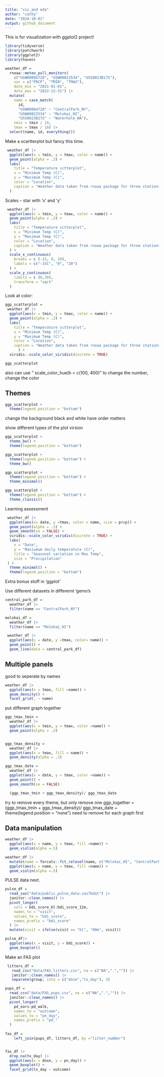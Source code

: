 ```yaml
---
title: "viz_and eda"
author: "cathy"
date: "2024-10-01"
output: github_document
---
```


This is for visualization with ggplot2 project!

```r
library(tidyverse)
library(patchwork)
library(ggplot2)
library(haven)
```

```r
weather_df = 
  rnoaa::meteo_pull_monitors(
    c("USW00094728", "USW00022534", "USS0023B17S"),
    var = c("PRCP", "TMIN", "TMAX"), 
    date_min = "2021-01-01",
    date_max = "2022-12-31") |>
  mutate(
    name = case_match(
      id, 
      "USW00094728" ~ "CentralPark_NY", 
      "USW00022534" ~ "Molokai_HI",
      "USS0023B17S" ~ "Waterhole_WA"),
    tmin = tmin / 10,
    tmax = tmax / 10) |>
  select(name, id, everything())
```


Make a scartterplot but fancy this time.

```r
 weather_df |> 
  ggplot(aes(x = tmin, y = tmax, color = name)) +
  geom_point(alpha = .3) +
  labs(
    title = "Temperature sctterplot",
    x = "Minimum Temp (C)",
    y = "Maximum Temp (C)",
    color = "Location",
    caption = "Weather data taken from rnoaa package for three stations"
  )
```


Scales -- star with 'x' and 'y'

```r
 weather_df |> 
  ggplot(aes(x = tmin, y = tmax, color = name)) +
  geom_point(alpha = .3) +
  labs(
    title = "Temperature sctterplot",
    x = "Minimum Temp (C)",
    y = "Maximum Temp (C)",
    color = "Location",
    caption = "Weather data taken from rnoaa package for three stations"
  ) +
  scale_x_continuous(
    breaks = c (-15, 0, 20),
    labels = c("-15C", "0", "20")
  ) +
  scale_y_continuous(
    limits = c (0,30),
    transform = "sqrt"
  )
```


Look at color:

```r
ggp_scatterplot = 
 weather_df |> 
  ggplot(aes(x = tmin, y = tmax, color = name)) +
  geom_point(alpha = .3) +
  labs(
    title = "Temperature sctterplot",
    x = "Minimum Temp (C)",
    y = "Maximum Temp (C)",
    color = "Location",
    caption = "Weather data taken from rnoaa package for three stations"
      ) +
  viridis::scale_color_viridis(discrete = TRUE)

ggp_scatterplot 
```

also can use " scale_color_hue(h = c(100, 400)" to change the number, change the color


## Themes

```r
ggp_scatterplot +
  theme(legend.position = "bottom")
```


change the background black and white
have order matters

show different types of the plot virsion

```r
ggp_scatterplot +
  theme_bw() +
  theme(legend.position = "bottom")
```

```r
ggp_scatterplot +
  theme(legend.position = "bottom") +
  theme_bw()
```

```r
ggp_scatterplot +
  theme(legend.position = "bottom") +
  theme_minimal()
```


```r
ggp_scatterplot +
  theme(legend.position = "bottom") +
  theme_classic()
```


Learning assessment
```r
 weather_df |> 
  ggplot(aes(x= date, y =tmax, color = name, size = prcp)) +
  geom_point(alpha = .3) +
  geom_smooth(se = FALSE) +
  viridis::scale_color_viridis(discrete = TRUE) + 
  labs(
    x = "Date",
    y = "Maxiumum daily temperature (C)",
    title = "Seasonal variation in Max Temp",
    size = "Precipitation"
 ) +
  theme_minimal() + 
  theme(legend.position = "bottom")
```


Extra bonus stuff in 'ggplot'

Use different datasets in differernt 'gemo's

```r
central_park_df =
  weather_df |> 
  filter(name == "CentralPark_NY")

molokai_df =
  weather_df |> 
  filter(name == "Molokai_HI")

 weather_df |> 
  ggplot(aes(x = date, y =tmax, color= name)) +
  geom_point() +
  geom_line(data = central_park_df)
```

## Multiple panels

good to seperate by names
```r
weather_df |> 
  ggplot(aes(x = tmax, fill =name)) +
  geom_density() +
  facet_grid(. ~ name)
```


put different graph together
```r
ggp_tmax_tmin = 
  weather_df |> 
  ggplot(aes(x = tmin, y = tmax, color =name)) +
  geom_point(alpha = .3)


ggp_tmax_density = 
  weather_df |> 
  ggplot(aes(x = tmax, fill = name)) +
  geom_density(alpha = .3) 

ggp_tmax_date =
  weather_df |> 
  ggplot(aes(x = date, y = tmax, color =name)) +
  geom_point() +
  geom_smooth(se = FALSE)

  (ggp_tmax_tmin + ggp_tmax_density)/ ggp_tmax_date 
```

try to remove every theme, but only remove one
ggp_together =
  (ggp_tmax_tmin + ggp_tmax_density)/ ggp_tmax_date +
  theme(legend.position = "none")
need to remove for each graph first

## Data manipulation

```r
weather_df |> 
  ggplot(aes(x = name, y = tmax, fill =name)) +
  geom_violin(alpha =.5)
```

```r
weather_df |> 
  mutate(name = forcats::fct_relevel(name, c("Molokai_HI", "CentralPark_NY", "Waterhole_WA"))) |> 
  ggplot(aes(x = name, y = tmax, fill =name)) +     
  geom_violin(alpha =.5)
```



PULSE data next.

```r
pulse_df =
  read_sas("data/public_pulse_data.sas7bdat") |> 
  janitor::clean_names() |> 
  pivot_longer(
    cols = bdi_score_bl:bdi_score_12m,
    names_to = "visit",
    values_to = "bdi_score",
    names_prefix = "bdi_score"
  ) |> 
  mutate(visit = ifelse(visit == "bl", "00m", visit))

pulse_df|> 
  ggplot(aes(x = visit, y = bdi_score)) +
  geom_boxplot()
```


Make an FAS plot

```r
 litters_df =
   read_csv("data/FAS_litters.csv", na = c("NA",".","")) |> 
   janitor::clean_names() |> 
   separate(group, into = c("dose","tx_day"), 3)

pups_df =
  read_csv("data/FAS_pups.csv", na = c("NA",".","")) |> 
  janitor::clean_names() |> 
  pivot_longer(
    pd_ears:pd_walk,
    names_to = "outcome",
    values_to = "pn_day",
    names_prefix = "pd_"
  )
    
fas_df =
    left_join(pups_df, litters_df, by ="litter_number")


fas_df |>
  drop_na(tx_day) |> 
  ggplot(aes(x = dose, y = pn_day)) +
  geom_boxplot() +
  facet_grid(tx_day ~ outcome)
```






